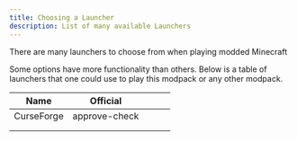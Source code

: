 ```yaml
---
title: Choosing a Launcher
description: List of many available Launchers
---
```



There are many launchers to choose from when playing modded Minecraft

Some options have more functionality than others. Below is a table of launchers that one could use to play this modpack or any other modpack.

| Name       | Official      |   |   |   |
|------------|---------------|---|---|---|
| CurseForge | approve-check |   |   |   |
|            |               |   |   |   |
|            |               |   |   |   |
